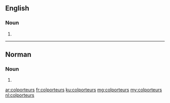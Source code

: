 ==English==

===Noun===
{{head|en|noun plural form}}

# {{plural of|colporteur|lang=en}}

----

==Norman==

===Noun===
{{head|nrf|noun plural form}}

# {{plural of|colporteux|lang=nrf}}

[[ar:colporteurs]]
[[fr:colporteurs]]
[[ku:colporteurs]]
[[mg:colporteurs]]
[[my:colporteurs]]
[[nl:colporteurs]]